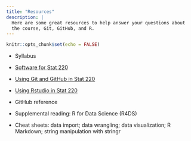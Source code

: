 ```yaml
---
title: "Resources"
description: |
  Here are some great resources to help answer your questions about
  the course, Git, GitHub, and R.
---
```


```r
knitr::opts_chunk$set(echo = FALSE)
```

- Syllabus

- [Software for Stat 220](software.html)

- [Using Git and GitHub in Stat 220](github_stat220.html)

- [Using Rstudio in Stat 220](rstudio_stat220.html)

- GitHub reference

- Supplemental reading: R for Data Science (R4DS)

- Cheat sheets: data import; data wrangling; data visualization; R Markdown; string manipulation with stringr

